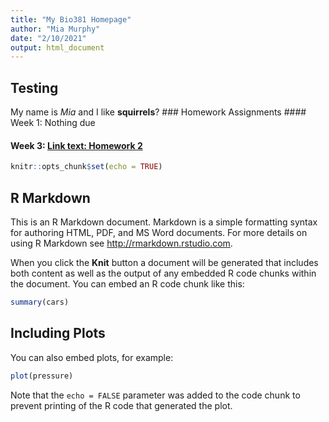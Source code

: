 ```yaml
---
title: "My Bio381 Homepage"
author: "Mia Murphy"
date: "2/10/2021"
output: html_document
---
```

## Testing

My name is *Mia* and I like **squirrels**?
### Homework Assignments
#### Week 1: Nothing due

#### Week 3: [Link text: Homework 2](Homework/Homework_02.html)

```r
knitr::opts_chunk$set(echo = TRUE)
```

## R Markdown

This is an R Markdown document. Markdown is a simple formatting syntax for authoring HTML, PDF, and MS Word documents. For more details on using R Markdown see <http://rmarkdown.rstudio.com>.

When you click the **Knit** button a document will be generated that includes both content as well as the output of any embedded R code chunks within the document. You can embed an R code chunk like this:

```r
summary(cars)
```

## Including Plots

You can also embed plots, for example:

```r
plot(pressure)
```

Note that the `echo = FALSE` parameter was added to the code chunk to prevent printing of the R code that generated the plot.

